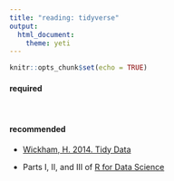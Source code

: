 ```yaml
---
title: "reading: tidyverse"
output: 
  html_document: 
    theme: yeti
---
```


```r
knitr::opts_chunk$set(echo = TRUE)
```

#### required

<br>

#### recommended

- [Wickham, H. 2014. Tidy Data](http://dx.doi.org/10.18637/jss.v059.i10)

- Parts I, II, and III of [R for Data Science](https://r4ds.had.co.nz/)